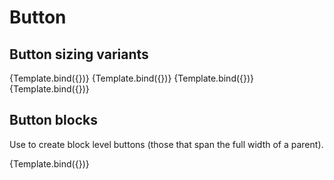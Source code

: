 

<Meta title="Components/Button/Sizes" component={Button} />


# Button

## Button sizing variants

<Canvas>
  <Story name="Default" args={{ children: 'Default' }}>
    {Template.bind({})}
  </Story>
  <Story name="Large" args={{ size: 'lg', children: 'Large' }}>
    {Template.bind({})}
  </Story>
  <Story name="Small" args={{ size: 'sm', children: 'Small' }}>
    {Template.bind({})}
  </Story>
  <Story name="Extra small" args={{ size: 'xs', children: 'Extra small' }}>
    {Template.bind({})}
  </Story>
</Canvas>

## Button blocks

Use to create block level buttons (those that span the full width of a parent).

<Canvas>
  <Story name="Block" args={{ block: true, children: 'Block primary button' }}>
    {Template.bind({})}
  </Story>
</Canvas>
